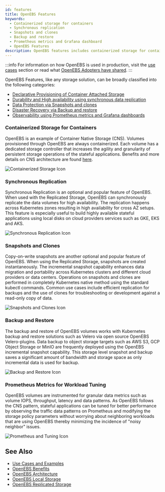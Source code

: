 ```yaml
---
id: features
title: OpenEBS Features
keywords:
  - Containerized storage for containers
  - Synchronous replication
  - Snapshots and clones
  - Backup and restore
  - Prometheus metrics and Grafana dashboard
  - OpenEBS Features
description: OpenEBS features includes containerized storage for containers, synchronous replication, snapshots and clones, backup and restore, and monitoring using Prometheus metrics and Grafana dashboard.
---
```



:::info
For information on how OpenEBS is used in production, visit the [use cases](use-cases-and-examples.mdx) section or read what [OpenEBS Adopters have shared](https://github.com/openebs/openebs/blob/HEAD/ADOPTERS.md).
:::

OpenEBS Features, like any storage solution, can be broadly classified into the following categories:
- [Declarative Provisioning of Container Attached Storage](#containerized-storage-for-containers)
- [Durability and High availability using synchronous data replication](#synchronous-replication)
- [Data Protection via Snapshots and clones](#snapshots-and-clones)
- [Disaster Recovery via Backup and restore](#backup-and-restore)
- [Observability using Prometheus metrics and Grafana dashboards](#prometheus-metrics-for-workload-tuning)

### Containerized Storage for Containers

<TwoColumn left="1fr" right="200px">
  <p>
    OpenEBS is an example of Container Native Storage (CNS). Volumes
    provisioned through OpenEBS are always containerized. Each volume has a
    dedicated storage controller that increases the agility and granularity of
    persistent storage operations of the stateful applications. Benefits and
    more details on CNS architecture are found <a href="/docs/concepts/cas">here</a>.
  </p>

![Containerized Storage Icon](../assets/f-cas.svg)

</TwoColumn>

### Synchronous Replication

<TwoColumn left="1fr" right="200px">
  <p>
    Synchronous Replication is an optional and popular feature of OpenEBS. When used with the Replicated Storage, OpenEBS can synchronously replicate the data volumes for high availability. The replication happens across Kubernetes zones resulting in high availability for cross AZ setups. This feature is especially useful to build highly available stateful applications using local disks on cloud providers services such as GKE, EKS and AKS.
  </p>

![Synchronous Replication Icon](../assets/f-replication.svg)

</TwoColumn>

### Snapshots and Clones

<TwoColumn left="1fr" right="200px">
  <p>
    Copy-on-write snapshots are another optional and popular feature of OpenEBS. When using the Replicated Storage, snapshots are created instantaneously. The incremental snapshot capability enhances data migration and portability across Kubernetes clusters and different cloud providers or data centers. Operations on snapshots and clones are performed in completely Kubernetes native method using the standard kubectl commands. Common use cases include efficient replication for backups and the use of clones for troubleshooting or development against a read-only copy of data.
  </p>

![Snapshots and Clones Icon](../assets/f-snapshots.svg)

</TwoColumn>

### Backup and Restore

<TwoColumn left="1fr" right="200px">
  <p>
    The backup and restore of OpenEBS volumes works with Kubernetes backup and restore solutions such as Velero via open source OpenEBS Velero-plugins. Data backup to object storage targets such as AWS S3, GCP Object Storage or MinIO are frequently deployed using the OpenEBS incremental snapshot capability. This storage level snapshot and backup saves a significant amount of bandwidth and storage space as only incremental data is used for backup.
  </p>

![Backup and Restore Icon](../assets/f-backup.svg)

</TwoColumn>

### Prometheus Metrics for Workload Tuning

<TwoColumn left="1fr" right="200px">
  <p>
    OpenEBS volumes are instrumented for granular data metrics such as volume IOPS, throughput, latency and data patterns. As OpenEBS follows the CNS pattern, stateful applications can be tuned for better performance by observing the traffic data patterns on Prometheus and modifying the storage policy parameters without worrying about neighboring workloads that are using OpenEBS thereby minimizing the incidence of "noisy neighbor" issues.
  </p>

![Prometheus and Tuning Icon](../assets/f-prometheus.svg)

</TwoColumn>

## See Also

- [Use Cases and Examples](use-cases-and-examples.mdx)
- [OpenEBS Benefits](benefits.mdx)
- [OpenEBS Architecture](../concepts/architecture.md)
- [OpenEBS Local Storage](../concepts/data-engines/local-storage.md)
- [OpenEBS Replicated Storage](../concepts/data-engines/replicated-storage.md)
